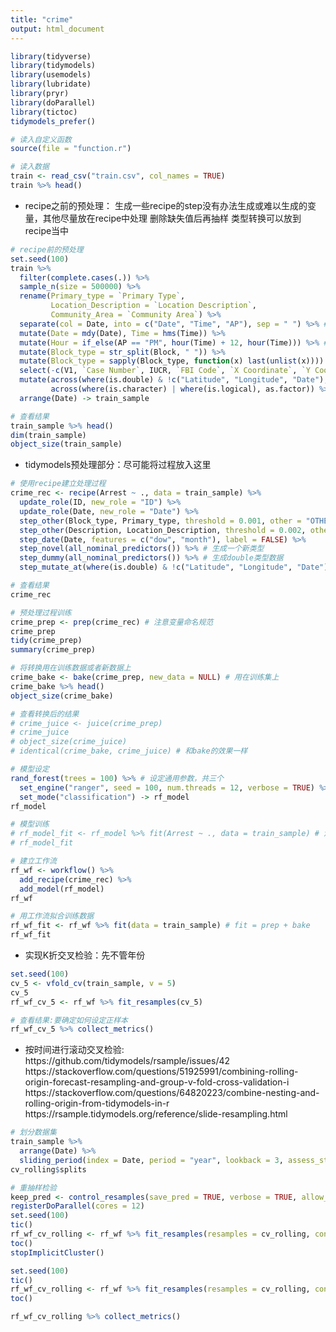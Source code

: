 ---
title: "crime"
output: html_document
---

```{r, message=FALSE}
library(tidyverse)
library(tidymodels)
library(usemodels)
library(lubridate)
library(pryr)
library(doParallel)
library(tictoc)
tidymodels_prefer()
```


```{r}
# 读入自定义函数
source(file = "function.r")
```


```{r, message=FALSE}
# 读入数据
train <- read_csv("train.csv", col_names = TRUE)
train %>% head()
```

* recipe之前的预处理：
生成一些recipe的step没有办法生成或难以生成的变量，其他尽量放在recipe中处理
删除缺失值后再抽样
类型转换可以放到recipe当中

```{r}
# recipe前的预处理
set.seed(100)
train %>% 
  filter(complete.cases(.)) %>% 
  sample_n(size = 500000) %>% 
  rename(Primary_type = `Primary Type`, 
         Location_Description = `Location Description`, 
         Community_Area = `Community Area`) %>%
  separate(col = Date, into = c("Date", "Time", "AP"), sep = " ") %>% # 复杂处理放到recipe外处理
  mutate(Date = mdy(Date), Time = hms(Time)) %>% 
  mutate(Hour = if_else(AP == "PM", hour(Time) + 12, hour(Time))) %>% # recipe没有关于time的处理工具
  mutate(Block_type = str_split(Block, " ")) %>% 
  mutate(Block_type = sapply(Block_type, function(x) last(unlist(x)))) %>% 
  select(-c(V1, `Case Number`, IUCR, `FBI Code`, `X Coordinate`, `Y Coordinate`, `Updated On`, Location, Block, Time, AP, Year)) %>% 
  mutate(across(where(is.double) & !c("Latitude", "Longitude", "Date"), as.integer),
         across(where(is.character) | where(is.logical), as.factor)) %>% 
  arrange(Date) -> train_sample

# 查看结果
train_sample %>% head()
dim(train_sample)
object_size(train_sample)
```

* tidymodels预处理部分：尽可能将过程放入这里

```{r}
# 使用recipe建立处理过程
crime_rec <- recipe(Arrest ~ ., data = train_sample) %>% 
  update_role(ID, new_role = "ID") %>% 
  update_role(Date, new_role = "Date") %>% 
  step_other(Block_type, Primary_type, threshold = 0.001, other = "OTHER_TYPE") %>%             # 前期探索分析确定
  step_other(Description, Location_Description, threshold = 0.002, other = "OTHER_TYPE") %>%    # 前期探索分析确定
  step_date(Date, features = c("dow", "month"), label = FALSE) %>%                              # 只保留数字
  step_novel(all_nominal_predictors()) %>% # 生成一个新类型
  step_dummy(all_nominal_predictors()) %>% # 生成double类型数据
  step_mutate_at(where(is.double) & !c("Latitude", "Longitude", "Date"), fn = as.integer)

# 查看结果
crime_rec
```

```{r}
# 预处理过程训练
crime_prep <- prep(crime_rec) # 注意变量命名规范
crime_prep
tidy(crime_prep)
summary(crime_prep)
```

```{r}
# 将转换用在训练数据或者新数据上
crime_bake <- bake(crime_prep, new_data = NULL) # 用在训练集上
crime_bake %>% head()
object_size(crime_bake)
```

```{r}
# 查看转换后的结果
# crime_juice <- juice(crime_prep)
# crime_juice
# object_size(crime_juice)
# identical(crime_bake, crime_juice) # 和bake的效果一样
```


```{r}
# 模型设定
rand_forest(trees = 100) %>% # 设定通用参数，共三个
  set_engine("ranger", seed = 100, num.threads = 12, verbose = TRUE) %>%  # 设定每个库对应的参数
  set_mode("classification") -> rf_model
rf_model

# 模型训练
# rf_model_fit <- rf_model %>% fit(Arrest ~ ., data = train_sample) # 没有做recipe的预处理转换
# rf_model_fit
```

```{r}
# 建立工作流
rf_wf <- workflow() %>% 
  add_recipe(crime_rec) %>%
  add_model(rf_model)
rf_wf

# 用工作流拟合训练数据
rf_wf_fit <- rf_wf %>% fit(data = train_sample) # fit = prep + bake
rf_wf_fit
```

* 实现K折交叉检验：先不管年份

```{r}
set.seed(100)
cv_5 <- vfold_cv(train_sample, v = 5)
cv_5
rf_wf_cv_5 <- rf_wf %>% fit_resamples(cv_5)
```

```{r}
# 查看结果:要确定如何设定正样本
rf_wf_cv_5 %>% collect_metrics()
```

* 按时间进行滚动交叉检验:
https://github.com/tidymodels/rsample/issues/42
https://stackoverflow.com/questions/51925991/combining-rolling-origin-forecast-resampling-and-group-v-fold-cross-validation-i
https://stackoverflow.com/questions/64820223/combine-nesting-and-rolling-origin-from-tidymodels-in-r
https://rsample.tidymodels.org/reference/slide-resampling.html

```{r}
# 划分数据集
train_sample %>% 
  arrange(Date) %>% 
  sliding_period(index = Date, period = "year", lookback = 3, assess_stop = 2) -> cv_rolling
cv_rolling$splits
```

```{r}
# 重抽样检验
keep_pred <- control_resamples(save_pred = TRUE, verbose = TRUE, allow_par = TRUE, parallel_over = "everything")
registerDoParallel(cores = 12)
set.seed(100)
tic()
rf_wf_cv_rolling <- rf_wf %>% fit_resamples(resamples = cv_rolling, control = keep_pred)
toc()
stopImplicitCluster()
```

```{r}
set.seed(100)
tic()
rf_wf_cv_rolling <- rf_wf %>% fit_resamples(resamples = cv_rolling, control = keep_pred)
toc()
```


```{r}
rf_wf_cv_rolling %>% collect_metrics()
```



